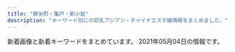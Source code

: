 ```yaml
---
title: "錦糸町・亀戸・新小岩"
description: "キーワード別にの巨乳アジアン・チャイナエステ嬢情報をまとめました。"
---
```


新着画像と新着キーワードをまとめています。
2021年05月04日の情報です。

<DmmAffiliateIns />
<KeywordTable
  shops={
    [
    {
        "url": "http://www.sh-yuki.work/",
        "name": "\u3086\u304d",
        "img_links": [
            "http://www.sh-yuki.work/uploads/210216/1-210216154445506.jpg",
            "http://www.sh-yuki.work/uploads/200620/1-200620154311K4.jpg",
            "http://www.sh-yuki.work/uploads/200218/1-20021Q359301Q.jpg",
            "http://www.sh-yuki.work/images/room1.jpg",
            "http://www.sh-yuki.work/uploads/190110/1-1Z110093529363.png",
            "http://www.sh-yuki.work/uploads/201215/1-201215145153M4.jpg",
            "http://www.sh-yuki.work/uploads/200618/1-20061Q633094V.jpg",
            "http://www.sh-yuki.work/images/lanmu5.jpg",
            "http://www.sh-yuki.work/images/room4.jpg",
            "http://www.sh-yuki.work/uploads/200218/1-20021Q3591A57.jpg",
            "http://www.sh-yuki.work/images/room2.jpg",
            "http://www.sh-yuki.work/uploads/200620/1-20062015425B54.jpg",
            "http://www.sh-yuki.work/uploads/201214/1-201214162100347.jpg",
            "http://www.sh-yuki.work/images/top.png",
            "http://www.sh-yuki.work/uploads/201214/1-20121416231WV.jpg",
            "http://www.sh-yuki.work/images/lanmu3.jpg",
            "http://www.sh-yuki.work/uploads/190105/1-1Z105143921224.jpg",
            "http://www.sh-yuki.work/uploads/200127/1-20012G02404310.jpg",
            "http://www.sh-yuki.work/uploads/190105/1-1Z1051440193X.jpg",
            "http://www.sh-yuki.work/uploads/191202/1-191202154021200.jpg",
            "http://www.sh-yuki.work/images/end.png",
            "http://www.sh-yuki.work/uploads/191006/1-191006105P61Z.jpg",
            "http://www.sh-yuki.work/uploads/191227/1-19122F93911958.jpg",
            "http://www.sh-yuki.work/images/s_staff.jpg",
            "http://www.sh-yuki.work/uploads/191104/1-1911041I124915.jpg",
            "http://www.sh-yuki.work/uploads/191028/1-19102Q03S5a4.jpg",
            "http://www.sh-yuki.work/images/room3.jpg",
            "http://www.sh-yuki.work/uploads/190105/1-1Z105143940E6.jpg",
            "http://www.sh-yuki.work/uploads/200713/1-200G3125135C2.jpg",
            "http://www.sh-yuki.work/uploads/200618/1-20061Q6342Y06.jpg",
            "http://www.sh-yuki.work/images/nbj2.jpg",
            "http://www.sh-yuki.work/uploads/200713/1-200G3110344421.jpg",
            "http://www.sh-yuki.work/images/s_news.jpg",
            "http://www.sh-yuki.work/uploads/210216/1-210216154459443.jpg",
            "http://www.sh-yuki.work/images/lanmu4.jpg",
            "http://www.sh-yuki.work/uploads/200110/1-20011013245Y49.jpg",
            "http://www.sh-yuki.work/uploads/191021/1-19102116361I39.jpg",
            "http://www.sh-yuki.work/images/1.jpg",
            "http://www.sh-yuki.work/uploads/201215/1-201215145200113.jpg",
            "http://www.sh-yuki.work/images/lanmu2.jpg",
            "http://www.sh-yuki.work/uploads/191221/1-191221111A3123.jpg",
            "http://www.sh-yuki.work/uploads/190105/1-1Z105143R9539.jpg",
            "http://www.sh-yuki.work/uploads/191006/1-191006105IM24.jpg",
            "http://www.sh-yuki.work/images/mobile.jpg",
            "http://www.sh-yuki.work/uploads/191227/1-19122F94110460.jpg"
        ],
        "station": "JR\u5c0f\u5ca9\u99c5\u5317\u53e3",
        "keywords": {
            "89": 2,
            "D": 17,
            "86": 14,
            "88": 1
        }
    },
    {
        "url": "http://iyasimori.jpest.net/",
        "keywords": {},
        "name": "\u7652\u3057\u306e\u68ee",
        "station": "\u9752\u7825\u99c5",
        "img_links": [
            "http://iyasimori.jpest.net/uploads//sites/37/2021/01/g3-2-150x150.jpg",
            "http://iyasimori.jpest.net/uploads//sites/37/2021/01/g5.jpg",
            "http://iyasimori.jpest.net/uploads//sites/37/2021/04/g1-2-150x150.jpg",
            "http://iyasimori.jpest.net/uploads//sites/37/2021/01/g4.jpg",
            "http://iyasimori.jpest.net/uploads//sites/37/2021/04/g1-3-150x150.jpg",
            "http://iyasimori.jpest.net/uploads//sites/37/2021/01/top.jpg",
            "http://iyasimori.jpest.net/uploads//sites/37/2021/01/news01.png",
            "http://iyasimori.jpest.net/uploads//sites/37/2021/01/r3-1.jpg",
            "http://iyasimori.jpest.net/uploads//sites/37/2021/01/news03.png",
            "http://iyasimori.jpest.net/uploads//sites/37/2021/01/g2-2.jpg",
            "http://iyasimori.jpest.net/uploads//sites/37/2021/01/g1-3-150x150.jpg",
            "http://iyasimori.jpest.net/uploads//sites/37/2021/01/a2.jpg",
            "http://iyasimori.jpest.net/uploads//sites/37/2021/01/g2-2-150x150.jpg",
            "http://iyasimori.jpest.net/uploads//sites/37/2021/01/g5-150x150.jpg",
            "http://iyasimori.jpest.net/uploads//sites/37/2021/01/a.jpg",
            "http://iyasimori.jpest.net/uploads//sites/37/2021/01/r5.jpg",
            "http://iyasimori.jpest.net/uploads//sites/37/2021/04/g1-3.jpg",
            "http://iyasimori.jpest.net/uploads//sites/37/2021/01/r6.jpg",
            "http://iyasimori.jpest.net/uploads//sites/37/2021/01/tite-staff.jpg",
            "http://iyasimori.jpest.net/uploads//sites/37/2021/01/g3-2.jpg",
            "http://iyasimori.jpest.net/uploads//sites/37/2021/01/r4-1.jpg",
            "http://iyasimori.jpest.net/uploads//sites/37/2021/01/bj_03.jpg",
            "http://iyasimori.jpest.net/uploads//sites/37/2021/04/g1-2.jpg",
            "http://iyasimori.jpest.net/uploads//sites/37/2021/01/mobile.png",
            "http://iyasimori.jpest.net/uploads//sites/37/2021/01/g1-3.jpg",
            "http://iyasimori.jpest.net/uploads//sites/37/2021/01/g4-150x150.jpg"
        ]
    },
    {
        "url": "http://iyashi.sweet-relaxation.com/",
        "name": "\u7652 IYASHI",
        "keywords": {},
        "img_links": [
            "http://iyashi.sweet-relaxation.com/img/cast/yaya-03.jpg",
            "http://iyashi.sweet-relaxation.com/img/slick/sl-5.jpg",
            "http://iyashi.sweet-relaxation.com/img/cast/ran-01.jpg",
            "http://iyashi.sweet-relaxation.com/img/cast/ran-02.jpg",
            "http://iyashi.sweet-relaxation.com/img/cast/eri-03.jpg",
            "http://iyashi.sweet-relaxation.com/img/treatment/ashitsubo-01.jpg",
            "http://iyashi.sweet-relaxation.com/img/slick/sl-3.jpg",
            "http://iyashi.sweet-relaxation.com/img/cast/olive-03.jpg",
            "http://iyashi.sweet-relaxation.com/img/slick/sl-2.jpg",
            "http://iyashi.sweet-relaxation.com/img/slick/sl-7.jpg",
            "http://iyashi.sweet-relaxation.com/img/cast/lisa-03.jpg",
            "http://iyashi.sweet-relaxation.com/img/cast/olive-02.jpg",
            "http://iyashi.sweet-relaxation.com/img/cast/eri-01.jpg",
            "http://iyashi.sweet-relaxation.com/img/cast/yaya-01.jpg",
            "http://iyashi.sweet-relaxation.com/img/slick/sl-4.jpg",
            "http://iyashi.sweet-relaxation.com/img/treatment/aroma-01.jpg",
            "http://iyashi.sweet-relaxation.com/img/treatment/body-01.jpg",
            "http://iyashi.sweet-relaxation.com/img/cast/lisa-01.jpg",
            "http://iyashi.sweet-relaxation.com/img/cast/lisa-02.jpg",
            "http://iyashi.sweet-relaxation.com/img/cast/eri-02.jpg",
            "http://iyashi.sweet-relaxation.com/img/cast/olive-01.jpg",
            "http://iyashi.sweet-relaxation.com/img/cast/yaya-02.jpg",
            "http://iyashi.sweet-relaxation.com/img/slick/sl-6.jpg",
            "http://iyashi.sweet-relaxation.com/img/slick/sl-1.jpg",
            "http://iyashi.sweet-relaxation.com/img/cast/ran-03.jpg"
        ],
        "station": "JR\u4e80\u6238\u99c5\u6771\u53e3"
    },
    {
        "keywords": {
            "93": 1,
            "90": 2,
            "86": 1
        },
        "img_links": [
            "http://ipidiw.com/relaxnomori/images/tp.png",
            "http://ipidiw.com/relaxnomori/images/interior.png",
            "http://ipidiw.com/relaxnomori/user_data/00000018.jpg",
            "http://ipidiw.com/relaxnomori/images/staff_t.jpg",
            "http://ipidiw.com/relaxnomori/images/news.jpg",
            "http://ipidiw.com/relaxnomori/images/rem.jpg",
            "http://ipidiw.com/relaxnomori/user_data/00000019.jpg",
            "http://ipidiw.com/relaxnomori/images/interior_t.jpg",
            "http://ipidiw.com/relaxnomori/images/tt.jpg",
            "http://ipidiw.com/relaxnomori/user_data/00000017.jpg",
            "http://ipidiw.com/relaxnomori/user_data/00000020.jpg",
            "http://ipidiw.com/relaxnomori/images/mobile.jpg"
        ],
        "name": "\u30ea\u30e9\u30c3\u30af\u30b9\u306e\u68ee",
        "station": "\u68ee\u4e0b\u99c5A4\u53e3",
        "url": "http://ipidiw.com/relaxnomori/"
    },
    {
        "station": "JR\u9326\u7cf8\u753a\u5357\u53e3",
        "keywords": {
            "C": 12
        },
        "img_links": [
            "http://harunohana.jpest.net/uploads//sites/38/2021/02/xian.jpg",
            "http://harunohana.jpest.net/uploads//sites/38/2021/03/g1.jpg",
            "http://harunohana.jpest.net/uploads//sites/38/2021/03/g3.jpg",
            "http://harunohana.jpest.net/uploads//sites/38/2021/02/c5.jpg",
            "http://harunohana.jpest.net/uploads//sites/38/elementor/thumbs/g2-p3mbcgd30zwwmzmmj2u1yl6l7q6iyltkocswnxcbm8.jpg",
            "http://harunohana.jpest.net/uploads//sites/38/2021/02/tel_staff.png",
            "http://harunohana.jpest.net/uploads//sites/38/2021/02/c4.jpg",
            "http://harunohana.jpest.net/uploads//sites/38/elementor/thumbs/g3-p3mbdh0sfjb37s5dl0oi5txkdr5uasv3te8udptyvk.jpg",
            "http://harunohana.jpest.net/uploads//sites/38/2021/02/c3.jpg",
            "http://harunohana.jpest.net/uploads//sites/38/2021/02/top-3.png",
            "http://harunohana.jpest.net/uploads//sites/38/2021/03/g5.jpg",
            "http://harunohana.jpest.net/uploads//sites/38/2021/02/tel_top.png",
            "http://harunohana.jpest.net/uploads//sites/38/2021/02/mobile-tit.png",
            "http://harunohana.jpest.net/uploads//sites/38/2021/02/news-tit.png",
            "http://harunohana.jpest.net/uploads//sites/38/elementor/thumbs/g4-p3mbec1gp2hjuwwbjw36y43rzgwycta8xnrv7ujz68.jpg",
            "http://harunohana.jpest.net/uploads//sites/38/2021/02/pick-tit.png",
            "http://harunohana.jpest.net/uploads//sites/38/elementor/thumbs/c1-p3a4bw5e1kwi5v056or06ljv5c0e005xwohq00tseg.jpg",
            "http://harunohana.jpest.net/uploads//sites/38/elementor/thumbs/g5-p5qga8zeagwf7efovdavelljg7lsn1y4eanjgcq0uo.jpg",
            "http://harunohana.jpest.net/uploads//sites/38/elementor/thumbs/g1-p3mbbo5xbyuayorl3qn8vsare61ijopmkh8c9mi4sw.jpg",
            "http://harunohana.jpest.net/uploads//sites/38/2021/02/ditiao-1.png",
            "http://harunohana.jpest.net/uploads//sites/38/elementor/thumbs/c5-p3a4c3o3k96sqqp7ys00qjnjwezbpkzslpplu8in0o.jpg",
            "http://harunohana.jpest.net/uploads//sites/38/2021/02/mobile.jpg",
            "http://harunohana.jpest.net/uploads//sites/38/elementor/thumbs/c3-p3a4c1sf6l483iry9r6rlk4mpn8la6sbxgemvolfd4.jpg",
            "http://harunohana.jpest.net/uploads//sites/38/2021/02/tel_info.png",
            "http://harunohana.jpest.net/uploads//sites/38/2021/02/c2.jpg",
            "http://harunohana.jpest.net/uploads//sites/38/2021/02/c6.jpg",
            "http://harunohana.jpest.net/uploads//sites/38/2021/04/g5.jpg",
            "http://harunohana.jpest.net/uploads//sites/38/2021/02/staff-tit.png",
            "http://harunohana.jpest.net/uploads//sites/38/2021/03/1.jpg",
            "http://harunohana.jpest.net/uploads//sites/38/elementor/thumbs/c2-p3a4by12f8z2t2xevpk9bl2sc3r4fedekxsoykr020.jpg",
            "http://harunohana.jpest.net/uploads//sites/38/2021/02/tel_pickup.png",
            "http://harunohana.jpest.net/uploads//sites/38/2021/02/c1.jpg",
            "http://harunohana.jpest.net/uploads//sites/38/2021/02/info-tit.png",
            "http://harunohana.jpest.net/uploads//sites/38/2021/03/g2.jpg"
        ],
        "url": "http://harunohana.jpest.net/",
        "name": "\u6625\u306e\u82b1"
    },
    {
        "keywords": {
            "C": 7
        },
        "url": "http://miyabi-aroma.xyz/",
        "img_links": [
            "http://miyabi-aroma.xyz/images/index-rose_13.png",
            "http://miyabi-aroma.xyz/images/shishu/se2.jpg",
            "http://miyabi-aroma.xyz/images/staff/3/ami2.jpg",
            "http://miyabi-aroma.xyz/images/staff/3/yaya2.jpg",
            "http://miyabi-aroma.xyz/images/1801706901.jpg",
            "http://miyabi-aroma.xyz/images/staff/3/rina.jpg",
            "http://miyabi-aroma.xyz/images/index-rose_02.png",
            "http://miyabi-aroma.xyz/images/3/1.jpg",
            "http://miyabi-aroma.xyz/images/shishu/se1.jpg",
            "http://miyabi-aroma.xyz/images/staff/3/miya2.jpg",
            "http://miyabi-aroma.xyz/images/staff/3/miya.jpg",
            "http://miyabi-aroma.xyz/images/staff/3/ami.jpg",
            "http://miyabi-aroma.xyz/images/nav/nav-job.jpg",
            "http://miyabi-aroma.xyz/images/index-rose_04.png",
            "http://miyabi-aroma.xyz/images/nav/nav-info.jpg",
            "http://miyabi-aroma.xyz/images/index-rose_07.png",
            "http://miyabi-aroma.xyz/images/staff/3/yaya1.jpg",
            "http://miyabi-aroma.xyz/images/index-rose_09.png",
            "http://miyabi-aroma.xyz/images/11.png",
            "http://miyabi-aroma.xyz/images/nav/nav-sys.jpg",
            "http://miyabi-aroma.xyz/images/staff/3/kiki2.jpg",
            "http://miyabi-aroma.xyz/images/staff/3/rina2.jpg",
            "http://miyabi-aroma.xyz/images/nav/nav-staff.jpg",
            "http://miyabi-aroma.xyz/images/staff/3/kiki.jpg",
            "http://miyabi-aroma.xyz/images/3/2.jpg",
            "http://miyabi-aroma.xyz/images/staff/3/yami.jpg"
        ],
        "name": "\u685c",
        "station": "JR\u4e80\u6238\u99c5\u6771\u53e3"
    },
    {
        "name": "\u3072\u307e\u308f\u308a",
        "img_links": [
            "http://www.himawari-shinkoiwa.com/files/004.jpg",
            "http://www.himawari-shinkoiwa.com/images/slider/3.jpg",
            "http://www.himawari-shinkoiwa.com/files/001-02.jpg",
            "http://www.himawari-shinkoiwa.com/img/goback.jpg",
            "http://www.himawari-shinkoiwa.com/images/slider/2.jpg",
            "http://www.himawari-shinkoiwa.com/files/005.jpg",
            "http://www.himawari-shinkoiwa.com/img/ttl_news.png",
            "http://www.himawari-shinkoiwa.com/img/pickup.jpg",
            "http://www.himawari-shinkoiwa.com/img/ttl_move.png",
            "http://www.himawari-shinkoiwa.com/img/btn_side_mobile.jpg",
            "http://www.himawari-shinkoiwa.com/files/001.jpg",
            "http://www.himawari-shinkoiwa.com/img/ttl_info.png",
            "http://www.himawari-shinkoiwa.com/img/btn_blog.png",
            "http://www.himawari-shinkoiwa.com/files/004-02.jpg",
            "http://www.himawari-shinkoiwa.com/images/slider/1.jpg",
            "http://www.himawari-shinkoiwa.com/files/005-02.jpg",
            "http://www.himawari-shinkoiwa.com/images/line.png",
            "http://www.himawari-shinkoiwa.com/img/tel.png",
            "http://www.himawari-shinkoiwa.com/img/move.jpg"
        ],
        "station": "JR\u65b0\u5c0f\u5ca9\u99c5\u5357\u53e3",
        "keywords": {
            "C": 11,
            "86": 4,
            "D": 6,
            "87": 2
        },
        "url": "http://www.himawari-shinkoiwa.com/"
    },
    {
        "url": "http://yousei.xyz/",
        "station": "JR\u4e80\u6238\u99c5\u6771\u53e3",
        "keywords": {},
        "img_links": [
            "http://yousei.xyz/images/mob.png",
            "http://yousei.xyz/images/g2.jpg",
            "http://yousei.xyz/images/g1.jpg",
            "http://yousei.xyz/images/g4.jpg",
            "http://yousei.xyz/images/g3.jpg",
            "http://yousei.xyz/images/r3.jpg",
            "http://yousei.xyz/images/r4.jpg",
            "http://yousei.xyz/images/top.png",
            "http://yousei.xyz/images/g5.jpg",
            "http://yousei.xyz/images/g6.jpg",
            "http://yousei.xyz/images/r1.jpg",
            "http://yousei.xyz/images/r2.jpg",
            "http://yousei.xyz/images/mobile.jpg",
            "http://yousei.xyz/images/recuit.jpg"
        ],
        "name": "Remoon"
    },
    {
        "station": "JR\u5c0f\u5ca9\u99c5\u5317\u53e3",
        "img_links": [
            "http://biwert.xyz/templets/default/picture/news.jpg",
            "http://biwert.xyz/uploads/201109/1-201109141105216.jpg",
            "http://biwert.xyz/uploads/allimg/180620/1-1P620101640O8.png",
            "http://biwert.xyz/uploads/201003/1-2010031G415110.jpg",
            "http://biwert.xyz/images/1-1P621101232H4.png",
            "http://biwert.xyz/templets/default/picture/rec1.png",
            "http://biwert.xyz/uploads/180620/1-1P620101629244.png",
            "http://biwert.xyz/templets/default/picture/interior_t.jpg",
            "http://biwert.xyz/uploads/allimg/180620/1-1P6201013133b.jpg",
            "http://biwert.xyz/templets/default/picture/staff_t.jpg",
            "http://biwert.xyz/uploads/201006/1-2010061A941445.jpg",
            "http://biwert.xyz/uploads/180620/1-1P62010193X63.jpg",
            "http://biwert.xyz/uploads/180620/1-1P62010154K00.png",
            "http://biwert.xyz/uploads/201007/1-20100G4464b26.jpg",
            "http://biwert.xyz/templets/default/picture/head.jpg",
            "http://biwert.xyz/uploads/201003/1-2010031G3421X.jpg",
            "http://biwert.xyz/uploads/201003/1-2010031G432629.jpg",
            "http://biwert.xyz/uploads/201003/1-2010031G35C32.jpg",
            "http://biwert.xyz/uploads/201006/1-2010061F032C0.jpg"
        ],
        "keywords": {
            "G": 9,
            "E": 18
        },
        "name": "\u4e00\u6642",
        "url": "http://biwert.xyz/"
    },
    {
        "keywords": {},
        "img_links": [
            "http://kinshichoesute.xyz/img/stt.jpg",
            "http://kinshichoesute.xyz/staff/ai/01.png",
            "http://kinshichoesute.xyz/staff/nana/01.png",
            "http://kinshichoesute.xyz/staff/mimi/01.png",
            "http://kinshichoesute.xyz/staff/kaori/01.png",
            "http://kinshichoesute.xyz/staff/hitomi/02.png",
            "http://kinshichoesute.xyz/staff/hitomi/01.png",
            "http://kinshichoesute.xyz/img/nav-006.png",
            "http://kinshichoesute.xyz/img/nav-001.png",
            "http://kinshichoesute.xyz/img/nav-003.png",
            "http://kinshichoesute.xyz/img/tel.png",
            "http://kinshichoesute.xyz/img/nav-004.png",
            "http://kinshichoesute.xyz/img/nav-002.png",
            "http://kinshichoesute.xyz/staff/aya/01.png",
            "http://kinshichoesute.xyz/img/nav-005.png",
            "http://kinshichoesute.xyz/img/stb.jpg",
            "http://kinshichoesute.xyz/img/no.png"
        ],
        "name": "Forever \uff5e\u30d5\u30a9\u30fc\u30a8\u30d0\u30fc\uff5e",
        "station": "JR\u9326\u7cf8\u753a\u99c5",
        "url": "http://kinshichoesute.xyz/"
    },
    {
        "url": "http://kinshicho-es.xyz/",
        "keywords": {
            "C": 7
        },
        "img_links": [
            "http://kinshicho-es.xyz/images/b2.jpg",
            "http://kinshicho-es.xyz/images/left1_2_02.jpg",
            "http://kinshicho-es.xyz/images/top1.jpg",
            "http://kinshicho-es.xyz/images/news-tit1.jpg",
            "http://kinshicho-es.xyz/images/g41.jpg",
            "http://kinshicho-es.xyz/images/g2.jpg",
            "http://kinshicho-es.xyz/images/g3.jpg",
            "http://kinshicho-es.xyz/images/r4.jpg",
            "http://kinshicho-es.xyz/images/kanban.jpg",
            "http://kinshicho-es.xyz/images/r2.jpg",
            "http://kinshicho-es.xyz/images/g5.jpg",
            "http://kinshicho-es.xyz/images/r1.jpg",
            "http://kinshicho-es.xyz/images/r3.jpg",
            "http://kinshicho-es.xyz/images/b1.jpg",
            "http://kinshicho-es.xyz/images/top.jpg",
            "http://kinshicho-es.xyz/images/g0.jpg"
        ],
        "station": "JR\u9326\u7cf8\u753a\u99c5\u5317\u53e3",
        "name": "\u30b9\u30c1\u30e5\u30ef\u306e\u30b9\u30de\u30a4\u30eb"
    },
    {
        "img_links": [
            "http://www.night.ne.jp/nightnet/img/15.jpg",
            "http://www.night.ne.jp/nightnet/img/16.jpg",
            "http://www.night.ne.jp/nightnet/img/9.jpg",
            "http://www.night.ne.jp/tokyo/izumi/img/qr_code.jpg",
            "http://www.night.ne.jp/nightnet/img/14.jpg",
            "http://www.night.ne.jp/tokyo/izumi/img/view_3.jpg",
            "http://www.night.ne.jp/_format/W/img/over_msg_01.jpg",
            "http://www.night.ne.jp/tokyo/izumi/img_staff/g_7292.jpg",
            "http://www.night.ne.jp/_format/W/img/whats_news.jpg",
            "http://www.night.ne.jp/tokyo/izumi/img/view_2.jpg",
            "http://www.night.ne.jp/nightnet/img/7.jpg",
            "http://www.night.ne.jp/nightnet/img/3.jpg",
            "http://www.night.ne.jp/_format/W/img/index_enter_1.jpg",
            "http://www.night.ne.jp/nightnet/img/13.jpg",
            "http://www.night.ne.jp/nightnet/img/5.jpg",
            "http://www.night.ne.jp/tokyo/izumi/img/index.jpg",
            "http://www.night.ne.jp/tokyo/izumi/img/view_1.jpg",
            "http://www.night.ne.jp/nightnet/img/12a.jpg",
            "http://www.night.ne.jp/nightnet/img/11.jpg",
            "http://www.night.ne.jp/_format/W/img/whats_view.jpg",
            "http://www.night.ne.jp/nightnet/img/10.jpg",
            "http://www.night.ne.jp/tokyo/izumi/img/index_top.jpg",
            "http://www.night.ne.jp/nightnet/img/2.jpg",
            "http://www.night.ne.jp/nightnet/img/8.jpg",
            "http://www.night.ne.jp/nightnet/img/1.jpg",
            "http://www.night.ne.jp/nightnet/img/17.jpg",
            "http://www.night.ne.jp/tokyo/izumi/img/index_view.jpg",
            "http://www.night.ne.jp/nightnet/img/6.jpg",
            "http://www.night.ne.jp/nightnet/img/4.jpg"
        ],
        "keywords": {},
        "name": "\u500b\u4eba\u30b5\u30ed\u30f3 \u6cc9",
        "url": "http://www.night.ne.jp/tokyo/izumi/",
        "station": "\u68ee\u4e0b\u99c5A6\u51fa\u53e3"
    },
    {
        "station": "JR\u9326\u7cf8\u753a\u99c5\u5357\u53e3",
        "img_links": [
            "http://dccompanyqoo10.cafe24.com/tiffany/images/common/header.png",
            "http://dccompanyqoo10.cafe24.com/tiffany/images/store/store.png",
            "http://dccompanyqoo10.cafe24.com/tiffany/images/top/store_bg.png"
        ],
        "name": "Cherry",
        "keywords": {},
        "url": "http://cherry-esthe.com/"
    },
    {
        "keywords": {
            "88": 24,
            "87": 48,
            "\u30bb\u30af\u30b7\u30fc": 10,
            "85": 24,
            "C": 12,
            "86": 12,
            "D": 96
        },
        "name": "\u3042\u308f\u308f",
        "url": "https://awa-akasuri.jp/",
        "img_links": [
            "https://awa-akasuri.jp/wp-content/uploads/2020/09/2_sp.png",
            "https://awa-akasuri.jp/wp-content/uploads/2020/09/movie.png",
            "https://awa-akasuri.jp/wp-content/uploads/2020/01/yuki26.png",
            "https://awa-akasuri.jp/wp-content/uploads/2020/01/tomo25.png",
            "https://awa-akasuri.jp/wp-content/uploads/2020/01/kokomi_1.jpg",
            "https://awa-akasuri.jp/wp-content/uploads/2020/09/awawa400x400.png",
            "https://awa-akasuri.jp/wp-content/uploads/2020/09/sora.png",
            "https://awa-akasuri.jp/wp-content/uploads/2020/09/3_pc.png",
            "https://awa-akasuri.jp/wp-content/uploads/2020/09/2_pc.png",
            "https://awa-akasuri.jp/wp-content/uploads/2020/01/mai1_1.jpg",
            "https://awa-akasuri.jp/wp-content/uploads/2020/01/yumi22.png",
            "https://awa-akasuri.jp/wp-content/uploads/2020/09/4_pc.png",
            "https://awa-akasuri.jp/wp-content/uploads/2020/01/mika21.png",
            "https://awa-akasuri.jp/wp-content/uploads/2020/09/awawa400x400-270x174.png",
            "https://awa-akasuri.jp/wp-content/uploads/2020/09/1_sp.png",
            "https://awa-akasuri.jp/wp-content/uploads/2020/01/rika24_1.png",
            "https://awa-akasuri.jp/wp-content/uploads/2020/09/5_pc.png",
            "https://awa-akasuri.jp/wp-content/uploads/2020/01/aya22.png",
            "https://awa-akasuri.jp/wp-content/uploads/2020/09/1_pc.png"
        ],
        "station": "JR\u9326\u7cf8\u753a\u99c5\u5357\u53e3"
    },
    {
        "station": "JR\u65b0\u5c0f\u5ca9\u99c5\u5357\u53e3",
        "url": "http://y-rlx.net/",
        "keywords": {
            "88": 1,
            "90": 1,
            "89": 1,
            "95": 2,
            "92": 1,
            "85": 1,
            "87": 1,
            "86": 2
        },
        "img_links": [
            "http://y-rlx.net/images/acc_tit.jpg",
            "http://y-rlx.net/images/index_04.png",
            "http://y-rlx.net/images/01.png",
            "http://y-rlx.net/images/sys.jpg",
            "http://y-rlx.net/girl/011a.jpg",
            "http://y-rlx.net/images/rex_16.jpg",
            "http://y-rlx.net/girl/08.jpg",
            "http://y-rlx.net/images/rec_16.jpg",
            "http://y-rlx.net/images/index_12.jpg",
            "http://y-rlx.net/images/index_09.jpg",
            "http://y-rlx.net/images/index_23.jpg",
            "http://y-rlx.net/images/staff_16.jpg",
            "http://y-rlx.net/girl/010a.jpg",
            "http://y-rlx.net/girl/03.jpg",
            "http://y-rlx.net/girl/03a.jpg",
            "http://y-rlx.net/images/index_14.png",
            "http://y-rlx.net/girl/06.jpg",
            "http://y-rlx.net/images/index_11.jpg",
            "http://y-rlx.net/images/index_06.png",
            "http://y-rlx.net/girl/07.jpg",
            "http://y-rlx.net/images/index_19.png",
            "http://y-rlx.net/girl/09.jpg",
            "http://y-rlx.net/girl/p01.jpg",
            "http://y-rlx.net/images/acc_16.jpg",
            "http://y-rlx.net/images/index_02.png",
            "http://y-rlx.net/images/02.png",
            "http://y-rlx.net/girl/07a.jpg",
            "http://y-rlx.net/girl/011.jpg",
            "http://y-rlx.net/girl/05.jpg",
            "http://y-rlx.net/images/index_07.png",
            "http://y-rlx.net/images/sys_16.jpg",
            "http://y-rlx.net/images/index_16.png",
            "http://y-rlx.net/images/index_21.jpg",
            "http://y-rlx.net/images/index_10.jpg",
            "http://y-rlx.net/girl/05a.jpg",
            "http://y-rlx.net/images/acc_tit03.jpg",
            "http://y-rlx.net/girl/010.jpg",
            "http://y-rlx.net/images/03.png",
            "http://y-rlx.net/images/acc_tit01.jpg",
            "http://y-rlx.net/images/line.jpg",
            "http://y-rlx.net/images/index_08.jpg",
            "http://y-rlx.net/girl/01.jpg",
            "http://y-rlx.net/girl/09a.jpg",
            "http://y-rlx.net/images/index_13.jpg",
            "http://y-rlx.net/girl/02.jpg",
            "http://y-rlx.net/images/rec.jpg",
            "http://y-rlx.net/girl/00.jpg",
            "http://y-rlx.net/images/info.png"
        ],
        "name": "\u7f8e\u697d"
    },
    {
        "name": "\u30de\u30ea\u30a2\u30d9\u30fc\u30e9",
        "keywords": {
            "\u30bb\u30af\u30b7\u30fc": 3,
            "E": 3
        },
        "url": "http://mariabella.ies.fun/",
        "station": "JR\u5c0f\u5ca9\u99c5\u5317\u53e3",
        "img_links": [
            "http://mariabella.ies.fun/images/mobile1.jpg",
            "http://mariabella.ies.fun/images/r02.jpg",
            "http://mariabella.ies.fun/photos/sites/45/2018/06/2018062706422857.jpg",
            "http://mariabella.ies.fun/images/top.png",
            "http://mariabella.ies.fun/photos/sites/45/2020/01/2020012420100278.jpeg",
            "http://mariabella.ies.fun/images/s-recriut.jpg",
            "http://mariabella.ies.fun/images/news.jpg",
            "http://mariabella.ies.fun/images/r06.jpg",
            "http://mariabella.ies.fun/images/pick.jpg",
            "http://mariabella.ies.fun/images/r09.jpg",
            "http://mariabella.ies.fun/images/s-staff.jpg",
            "http://mariabella.ies.fun/images/r05.jpg",
            "http://mariabella.ies.fun/images/r07.jpg",
            "http://mariabella.ies.fun/images/ac3.jpg",
            "http://mariabella.ies.fun/images/r04.jpg",
            "http://mariabella.ies.fun/images/mobile.jpg",
            "http://mariabella.ies.fun/images/info.jpg",
            "http://mariabella.ies.fun/images/r01.jpg",
            "http://mariabella.ies.fun/images/ac2.jpg",
            "http://mariabella.ies.fun/images/ac1.jpg",
            "http://mariabella.ies.fun/photos/sites/45/2019/09/2019091016323921.jpeg",
            "http://mariabella.ies.fun/images/r03.jpg",
            "http://mariabella.ies.fun/photos/sites/45/2019/09/2019092717170772.jpeg"
        ]
    },
    {
        "keywords": {},
        "name": "\u30a8\u30eb\u30b0\u30e9\u30f3\u30c7-elgrande-",
        "station": "JR\u65b0\u5c0f\u5ca9\u99c5\u5357\u53e3",
        "img_links": [
            "http://el-grande.asia/img/cast/mei-01.jpg",
            "http://el-grande.asia/img/cast/haru-02.jpg",
            "http://el-grande.asia/img/btn_top.png",
            "http://el-grande.asia/img/cast/lucy-04.jpg",
            "http://el-grande.asia/img/btn_twitter.png",
            "http://el-grande.asia/img/cast/haru-03.jpg",
            "http://el-grande.asia/img/cast/haru-01.jpg",
            "http://el-grande.asia/img/cast/misa-04.jpg",
            "http://el-grande.asia/img/cast/baby-03.jpg",
            "http://el-grande.asia/img/cast/aki-01.jpg",
            "http://el-grande.asia/img/cast/mei-02.jpg",
            "http://el-grande.asia/img/cast/baby-04.jpg",
            "http://el-grande.asia/img/cast/mei-04.jpg",
            "http://el-grande.asia/img/cast/hana-04.jpg",
            "http://el-grande.asia/img/cast/baby-01.jpg",
            "http://el-grande.asia/img/cast/aki-03.jpg",
            "http://el-grande.asia/img/btn_cast.png",
            "http://el-grande.asia/img/cast/belu-03.jpg",
            "http://el-grande.asia/img/btn_interior.png",
            "http://el-grande.asia/img/cast/rey-02.jpg",
            "http://el-grande.asia/img/cast/ringo-02.jpg",
            "http://el-grande.asia/img/cast/sara-06.jpg",
            "http://el-grande.asia/img/cast/sara-08.jpg",
            "http://el-grande.asia/img/cast/mei-03.jpg",
            "http://el-grande.asia/img/cast/ringo-04.jpg",
            "http://el-grande.asia/img/interior/lobby-1.jpg",
            "http://el-grande.asia/img/cast/mai-01.jpg",
            "http://el-grande.asia/img/cast/baby-02.jpg",
            "http://el-grande.asia/img/cast/misa-01.jpg",
            "http://el-grande.asia/img/cast/ringo-01.jpg",
            "http://el-grande.asia/img/cast/rey-01.jpg",
            "http://el-grande.asia/img/cast/belu-01.jpg",
            "http://el-grande.asia/img/cast/lucy-01.jpg",
            "http://el-grande.asia/img/cast/mai-04.jpg",
            "http://el-grande.asia/img/cast/hana-03.jpg",
            "http://el-grande.asia/img/interior/corridor-1.jpg",
            "http://el-grande.asia/img/cast/mai-03.jpg",
            "http://el-grande.asia/img/interior/shower-4.jpg",
            "http://el-grande.asia/img/cast/ringo-03.jpg",
            "http://el-grande.asia/img/cast/hana-02.jpg",
            "http://el-grande.asia/img/dagger.png",
            "http://el-grande.asia/img/cast/haru-04.jpg",
            "http://el-grande.asia/img/cast/hana-01.jpg",
            "http://el-grande.asia/img/cast/belu-04.jpg",
            "http://el-grande.asia/img/cast/sara-05.jpg",
            "http://el-grande.asia/img/cast/belu-02.jpg",
            "http://el-grande.asia/img/cast/rey-04.jpg",
            "http://el-grande.asia/img/cast/lucy-02.jpg",
            "http://el-grande.asia/img/cast/lucy-03.jpg",
            "http://el-grande.asia/img/cast/aki-04.jpg",
            "http://el-grande.asia/img/cast/aki-02.jpg"
        ],
        "url": "http://el-grande.asia/"
    },
    {
        "station": "JR\u4e80\u6238\u99c5\u5317\u53e3",
        "name": "\u842c\u751f\u697c",
        "url": "https://kameido-massage.com/",
        "keywords": {},
        "img_links": [
            "https://kameido-massage.com/images/footer-l.png",
            "https://kameido-massage.com/button/blog.png",
            "https://kameido-massage.com/room/room-l6.jpg",
            "https://kameido-massage.com/staff/yuki-s1.jpg",
            "https://kameido-massage.com/link/mens-esthe.png",
            "https://kameido-massage.com/2019/12/25/mika-s1.jpg",
            "https://kameido-massage.com/button/staff.png",
            "https://kameido-massage.com/room/room-l5.jpg",
            "https://kameido-massage.com/menu/info.png",
            "https://kameido-massage.com/room/room-l2.jpg",
            "https://kameido-massage.com/images/main-top.jpg",
            "https://kameido-massage.com/staff/yuki-l1.jpg",
            "https://kameido-massage.com/staff/nana-s1.jpg",
            "https://kameido-massage.com/menu/home.png",
            "https://kameido-massage.com/images/main-small.jpg",
            "https://kameido-massage.com/icon/facebook.png",
            "https://kameido-massage.com/images/clear.png",
            "https://kameido-massage.com/images/main-sp.jpg",
            "https://kameido-massage.com/icon/twitter.png",
            "https://kameido-massage.com/button/home.png",
            "https://kameido-massage.com/images/top3.jpg",
            "https://kameido-massage.com/staff/yuna-s1.jpg",
            "https://kameido-massage.com/menu/staff.png",
            "https://kameido-massage.com/2019/11/02/yuka-s1.jpg",
            "https://kameido-massage.com/staff/aki-l1.jpg",
            "https://kameido-massage.com/icon/line.png",
            "https://kameido-massage.com/images/header3.png",
            "https://kameido-massage.com/room/room-l3.jpg",
            "https://kameido-massage.com/images/flower.png",
            "https://kameido-massage.com/menu/blog.png",
            "https://kameido-massage.com/images/top2.jpg",
            "https://kameido-massage.com/staff/mimi-s1.jpg",
            "https://kameido-massage.com/icon/yelp.png",
            "https://kameido-massage.com/images/footer-r.png",
            "https://kameido-massage.com/room/room-l4.jpg",
            "https://kameido-massage.com/images/qrcode.png",
            "https://kameido-massage.com/2021/03/23/aki-s1.jpg",
            "https://scdn.line-apps.com/n/line_add_friends/btn/ja.png",
            "https://kameido-massage.com/staff/aki-s1.jpg",
            "https://kameido-massage.com/2020/07/17/mika-s1.jpg",
            "https://kameido-massage.com/2019/11/10/erika-s1.jpg",
            "https://kameido-massage.com/room/room-l1.jpg",
            "https://kameido-massage.com/staff/yuna-l1.jpg",
            "https://kameido-massage.com/2020/03/28/nana-s1.jpg",
            "https://kameido-massage.com/staff/nana-l1.jpg",
            "https://kameido-massage.com/2020/05/15/kazumi-s1.jpg",
            "https://kameido-massage.com/images/top1.jpg",
            "https://kameido-massage.com/2019/10/29/yuri-s1.jpg",
            "https://kameido-massage.com/2021/04/28/yuna-s1.jpg"
        ]
    },
    {
        "station": "JR\u4e80\u6238\u99c5\u5317\u53e3",
        "name": "\u30c9\u30e9\u3048\u3082\u3093",
        "img_links": [
            "https://doraimon.tyo.cm/images/s_face.jpg",
            "https://doraimon.tyo.cm/images/staff_line.jpg",
            "https://doraimon.tyo.cm/images/top.jpg",
            "https://doraimon.tyo.cm/photos/sites/32/2021/03/2021032507045669.jpg",
            "https://doraimon.tyo.cm/photos/sites/32/2021/03/2021030207310114.jpg",
            "https://doraimon.tyo.cm/images/link.jpg",
            "https://doraimon.tyo.cm/photos/sites/32/2021/03/2021030207304993.jpg",
            "https://doraimon.tyo.cm/photos/sites/32/2021/03/2021032301301384.jpg",
            "https://doraimon.tyo.cm/photos/sites/32/2021/03/2021031206553637.jpg",
            "https://doraimon.tyo.cm/photos/sites/32/2021/03/2021030207305994.jpg",
            "https://doraimon.tyo.cm/images/s_news.jpg",
            "https://doraimon.tyo.cm/images/mobile.jpg",
            "https://doraimon.tyo.cm/photos/sites/32/2021/03/2021030207304862.jpg",
            "https://doraimon.tyo.cm/photos/sites/32/2021/03/202103120651532.jpg",
            "https://doraimon.tyo.cm/photos/sites/32/2021/04/202104070649510.jpg",
            "https://doraimon.tyo.cm/photos/sites/32/2021/04/202104280419564.jpg"
        ],
        "url": "https://doraimon.tyo.cm/",
        "keywords": {
            "85": 3,
            "D": 9,
            "86": 3,
            "83": 3,
            "E": 1,
            "87": 1
        }
    },
    {
        "keywords": {
            "94": 12,
            "\u5de8\u4e73": 12,
            "\u4e73": 12,
            "90": 24,
            "83": 12,
            "82": 12,
            "C": 41,
            "E": 12
        },
        "station": "\u897f\u5927\u5cf6\u99c5A1\u51fa\u53e3",
        "name": "\u871c\u82b1",
        "url": "http://hani-est.xyz/",
        "img_links": [
            "http://hani-est.xyz/images/g8.jpg",
            "http://hani-est.xyz/images/zi-newface.png",
            "http://hani-est.xyz/images/new1.jpg",
            "http://hani-est.xyz/images/zi-pri.png",
            "http://hani-est.xyz/images/a1.jpg",
            "http://hani-est.xyz/images/g2.jpg",
            "http://hani-est.xyz/images/g4.jpg",
            "http://hani-est.xyz/images/top.jpg",
            "http://hani-est.xyz/images/banna2.jpg",
            "http://hani-est.xyz/images/zi-staff.png",
            "http://hani-est.xyz/images/zi-service.png",
            "http://hani-est.xyz/images/banna.jpg",
            "http://hani-est.xyz/images/g1.jpg",
            "http://hani-est.xyz/images/aoyi.jpg",
            "http://hani-est.xyz/images/zi-ao.png",
            "http://hani-est.xyz/images/g5.jpg",
            "http://hani-est.xyz/images/g6.jpg",
            "http://hani-est.xyz/images/banna1.jpg"
        ]
    },
    {
        "name": "\u79cb",
        "img_links": [
            "http://shizuku2009.com/images/index_05.jpg",
            "http://shizuku2009.com/staff/2/1.jpg",
            "http://shizuku2009.com/images/index_02.jpg",
            "http://shizuku2009.com/images/index_19.jpg",
            "http://shizuku2009.com/staff/4/1.jpg",
            "http://shizuku2009.com/images/service_13.jpg",
            "http://shizuku2009.com/images/index_15.jpg",
            "http://shizuku2009.com/images/index_17.jpg",
            "http://shizuku2009.com/staff/5/1.jpg",
            "http://shizuku2009.com/images/index_08.jpg",
            "http://shizuku2009.com/images/index_04.jpg",
            "http://shizuku2009.com/images/index_07.jpg",
            "http://shizuku2009.com/images/index_13.jpg",
            "http://shizuku2009.com/staff/3/1.jpg",
            "http://shizuku2009.com/images/index_09.jpg",
            "http://shizuku2009.com/images/index_20.jpg",
            "http://shizuku2009.com/images/index_10.jpg",
            "http://shizuku2009.com/images/staff_12.jpg",
            "http://shizuku2009.com/images/index_06.jpg",
            "http://shizuku2009.com/images/staff_15.jpg",
            "http://shizuku2009.com/staff/1/1.jpg",
            "http://shizuku2009.com/images/index_14.jpg",
            "http://shizuku2009.com/staff/6/1.jpg"
        ],
        "keywords": {},
        "url": "http://shizuku2009.com/",
        "station": "\u9752\u7825\u99c5A2\u51fa\u53e3"
    },
    {
        "name": "SHERRY",
        "keywords": {
            "D": 24,
            "C": 8,
            "87": 16,
            "86": 16,
            "88": 8,
            "G": 8
        },
        "station": "JR\u9326\u7cf8\u753a\u99c5\u5357\u53e3",
        "img_links": [
            "http://www.sherry.relaxjp.info/images/m4.jpg",
            "http://www.sherry.relaxjp.info/files/001.jpg",
            "http://www.sherry.relaxjp.info/images/s_top_therapist.png",
            "http://www.sherry.relaxjp.info/files/002.jpg",
            "http://www.sherry.relaxjp.info/files/005.jpg",
            "http://www.sherry.relaxjp.info/images/s_pickup.png",
            "http://www.sherry.relaxjp.info/images/slider-img001.jpg",
            "http://www.sherry.relaxjp.info/images/s_news.png",
            "http://www.sherry.relaxjp.info/images/slider-img002.jpg",
            "http://www.sherry.relaxjp.info/images/m2.jpg",
            "http://www.sherry.relaxjp.info/images/m3.jpg",
            "http://www.sherry.relaxjp.info/images/s_message.png",
            "http://www.sherry.relaxjp.info/files/003.jpg",
            "http://www.sherry.relaxjp.info/images/m1.jpg",
            "http://www.sherry.relaxjp.info/images/m6.jpg",
            "http://www.sherry.relaxjp.info/files/004.jpg"
        ],
        "url": "http://www.sherry.relaxjp.info/"
    },
    {
        "img_links": [
            "http://iyasi-heal.com/staffPhoto/b20210502114207.jpg",
            "http://iyasi-heal.com/staffPhoto/b20210422163851.jpg",
            "http://iyasi-heal.com/images/returnBtn.png",
            "http://iyasi-heal.com/images/gallery1.png",
            "http://iyasi-heal.com/staffPhoto/b20210426193308.jpg",
            "http://iyasi-heal.com/staffPhoto/s20210422163907.jpg",
            "http://iyasi-heal.com/js/sliderLine/slide_prev.png",
            "http://iyasi-heal.com/images/slider1/01.jpg",
            "http://iyasi-heal.com/staffPhoto/b20210422163907.jpg",
            "http://iyasi-heal.com/staffPhoto/b20210423174350.jpg",
            "http://iyasi-heal.com/images/mobile.jpg",
            "http://iyasi-heal.com/staffPhoto/b20210504134941.jpg",
            "http://iyasi-heal.com/images/slider1/02.jpg",
            "http://iyasi-heal.com/staffPhoto/s20210423174350.jpg",
            "http://iyasi-heal.com/staffPhoto/s20210422163834.jpg",
            "http://iyasi-heal.com/images/slider1/03.jpg",
            "http://iyasi-heal.com/staffPhoto/s20210422163851.jpg",
            "http://iyasi-heal.com/staffPhoto/b20210426165230.jpg",
            "http://iyasi-heal.com/js/sliderLine/slide_next.png",
            "http://iyasi-heal.com/staffPhoto/s20210426165230.jpg",
            "http://iyasi-heal.com/staffPhoto/s20210504134941.jpg",
            "http://iyasi-heal.com/staffPhoto/s20210426193308.jpg",
            "http://iyasi-heal.com/staffPhoto/b20210422163834.jpg",
            "http://iyasi-heal.com/staffPhoto/s20210502114207.jpg"
        ],
        "station": "JR\u5c0f\u5ca9\u99c5\u5357\u53e3",
        "url": "http://iyasi-heal.com/",
        "keywords": {
            "D": 4,
            "85": 1,
            "C": 1
        },
        "name": "\u308a\u308a"
    },
    {
        "keywords": {},
        "name": "\u3088\u308d\u3053\u3073",
        "station": "JR\u9326\u7cf8\u753a\u99c5\u5317\u53e3",
        "url": "http://k-yorocobi.com/",
        "img_links": [
            "http://k-yorocobi.com/staff/s-rina.jpg",
            "http://k-yorocobi.com/images/b-tel.png",
            "http://k-yorocobi.com/images/c-top.png",
            "http://k-yorocobi.com/images/bill.jpg",
            "http://k-yorocobi.com/images/b-mobile.png",
            "http://k-yorocobi.com/images/b-awaawa.png",
            "http://k-yorocobi.com/images/footer.png",
            "http://k-yorocobi.com/images/bar-news.png",
            "http://k-yorocobi.com/images/b-movie.png",
            "http://k-yorocobi.com/staff/s-yuyu.jpg",
            "http://k-yorocobi.com/staff/s-tika.jpg",
            "http://k-yorocobi.com/pic/pic1.jpg",
            "http://k-yorocobi.com/staff/s-emi.jpg",
            "http://k-yorocobi.com/images/bar-cam.png",
            "http://k-yorocobi.com/pic/pic3.jpg",
            "http://k-yorocobi.com/images/bar-interior.png",
            "http://k-yorocobi.com/images/c-interior.png",
            "http://k-yorocobi.com/pic/pic2.jpg",
            "http://k-yorocobi.com/images/bar-pickup.png",
            "http://k-yorocobi.com/images/bar-staff.png",
            "http://k-yorocobi.com/images/c-staff.png",
            "http://k-yorocobi.com/pic/pic4.jpg"
        ]
    },
    {
        "img_links": [
            "http://sentsubaki.asia/img/cast/you-04.jpg",
            "http://sentsubaki.asia/img/btn_top.png",
            "http://sentsubaki.asia/img/coupon_special.png",
            "http://sentsubaki.asia/img/cast/yumi-04.jpg",
            "http://sentsubaki.asia/img/cast/aya-04.jpg",
            "http://sentsubaki.asia/img/cast/yuyu-04.jpg",
            "http://sentsubaki.asia/img/cast/aya-03.jpg",
            "http://sentsubaki.asia/img/cast/miki-01.jpg",
            "http://sentsubaki.asia/img/btn_interior.png",
            "http://sentsubaki.asia/img/cast/yuyu-01.jpg",
            "http://sentsubaki.asia/img/cast/you-01.jpg",
            "http://sentsubaki.asia/img/cast/miki-02.jpg",
            "http://sentsubaki.asia/img/head_tel.png",
            "http://sentsubaki.asia/img/cast/momo-02.jpg",
            "http://sentsubaki.asia/img/cast/you-02.jpg",
            "http://sentsubaki.asia/img/btn_cast.png",
            "http://sentsubaki.asia/img/cast/nina-03.jpg",
            "http://sentsubaki.asia/img/cast/miki-03.jpg",
            "http://sentsubaki.asia/img/cast/yumi-02.jpg",
            "http://sentsubaki.asia/img/btn_twitter.png",
            "http://sentsubaki.asia/img/cast/momo-03.jpg",
            "http://sentsubaki.asia/img/interior/lobby-2.jpg",
            "http://sentsubaki.asia/img/cast/aya-01.jpg",
            "http://sentsubaki.asia/img/cast/momo-04.jpg",
            "http://sentsubaki.asia/img/cast/you-03.jpg",
            "http://sentsubaki.asia/img/cast/yumi-03.jpg",
            "http://sentsubaki.asia/img/cast/yuyu-02.jpg",
            "http://sentsubaki.asia/img/interior/lobby-1.jpg",
            "http://sentsubaki.asia/img/cast/miki-04.jpg",
            "http://sentsubaki.asia/img/cast/momo-01.jpg",
            "http://sentsubaki.asia/img/head_time.png",
            "http://sentsubaki.asia/img/cast/nina-04.jpg"
        ],
        "name": "\u5343\u693f",
        "station": "JR\u4e80\u6238\u99c5\u6771\u53e3",
        "keywords": {},
        "url": "http://sentsubaki.asia/"
    },
    {
        "keywords": {},
        "station": "JR\u5c0f\u5ca9\u99c5\u5317\u53e3",
        "url": "http://aria.tokyo-relaxtime.asia/",
        "name": "Aria\uff5e\u30a2\u30ea\u30a2\uff5e",
        "img_links": [
            "http://aria.tokyo-relaxtime.asia/img/cast/apple-02.jpg",
            "http://aria.tokyo-relaxtime.asia/img/cast/yumi-02.jpg",
            "http://aria.tokyo-relaxtime.asia/img/cast/rina-03.jpg",
            "http://aria.tokyo-relaxtime.asia/img/cast/aya-03.jpg",
            "http://aria.tokyo-relaxtime.asia/img/cast/aya-04.jpg",
            "http://aria.tokyo-relaxtime.asia/img/cast/apple-04.jpg",
            "http://aria.tokyo-relaxtime.asia/img/cast/risa-01.jpg",
            "http://aria.tokyo-relaxtime.asia/img/cast/nana-04.jpg",
            "http://aria.tokyo-relaxtime.asia/img/cast/coco-02.jpg",
            "http://aria.tokyo-relaxtime.asia/img/cast/aki-03.jpg",
            "http://aria.tokyo-relaxtime.asia/img/cast/risa-04.jpg",
            "http://aria.tokyo-relaxtime.asia/img/cast/yaya-04.jpg",
            "http://aria.tokyo-relaxtime.asia/img/cast/coco-04.jpg",
            "http://aria.tokyo-relaxtime.asia/img/cast/yumi-03.jpg",
            "http://aria.tokyo-relaxtime.asia/img/cast/yuri-01.jpg",
            "http://aria.tokyo-relaxtime.asia/img/cast/miki-03.jpg",
            "http://aria.tokyo-relaxtime.asia/img/interior/corridor-1.jpg",
            "http://aria.tokyo-relaxtime.asia/img/cast/nana-01.jpg",
            "http://aria.tokyo-relaxtime.asia/img/cast/risa-03.jpg",
            "http://aria.tokyo-relaxtime.asia/img/cast/yaya-03.jpg",
            "http://aria.tokyo-relaxtime.asia/img/cast/coco-03.jpg",
            "http://aria.tokyo-relaxtime.asia/img/slick/st-1.jpg",
            "http://aria.tokyo-relaxtime.asia/img/cast/rina-01.jpg",
            "http://aria.tokyo-relaxtime.asia/img/cast/yaya-02.jpg",
            "http://aria.tokyo-relaxtime.asia/img/cast/yuri-03.jpg",
            "http://aria.tokyo-relaxtime.asia/img/cast/apple-03.jpg",
            "http://aria.tokyo-relaxtime.asia/img/cast/miki-01.jpg",
            "http://aria.tokyo-relaxtime.asia/img/slick/st-5.jpg",
            "http://aria.tokyo-relaxtime.asia/img/cast/aya-01.jpg",
            "http://aria.tokyo-relaxtime.asia/img/slick/st-3.jpg",
            "http://aria.tokyo-relaxtime.asia/img/cast/aya-02.jpg",
            "http://aria.tokyo-relaxtime.asia/img/cast/rina-04.jpg",
            "http://aria.tokyo-relaxtime.asia/img/cast/yuri-04.jpg",
            "http://aria.tokyo-relaxtime.asia/img/cast/aki-01.jpg",
            "http://aria.tokyo-relaxtime.asia/img/cast/nana-03.jpg",
            "http://aria.tokyo-relaxtime.asia/img/cast/rina-02.jpg",
            "http://aria.tokyo-relaxtime.asia/img/cast/aki-04.jpg",
            "http://aria.tokyo-relaxtime.asia/img/cast/yaya-01.jpg",
            "http://aria.tokyo-relaxtime.asia/img/cast/miki-04.jpg",
            "http://aria.tokyo-relaxtime.asia/img/cast/risa-02.jpg",
            "http://aria.tokyo-relaxtime.asia/img/cast/coco-01.jpg",
            "http://aria.tokyo-relaxtime.asia/img/cast/nana-02.jpg",
            "http://aria.tokyo-relaxtime.asia/img/cast/aki-02.jpg",
            "http://aria.tokyo-relaxtime.asia/img/slick/st-2.jpg",
            "http://aria.tokyo-relaxtime.asia/img/cast/apple-01.jpg",
            "http://aria.tokyo-relaxtime.asia/img/slick/st-4.jpg",
            "http://aria.tokyo-relaxtime.asia/img/cast/miki-02.jpg",
            "http://aria.tokyo-relaxtime.asia/img/cast/yumi-01.jpg",
            "http://aria.tokyo-relaxtime.asia/img/interior/lobby-1.jpg",
            "http://aria.tokyo-relaxtime.asia/img/cast/yumi-04.jpg"
        ]
    },
    {
        "station": "JR\u5c0f\u5ca9\u99c5\u5357\u53e3",
        "url": "http://thaipataya.chm.jp/",
        "keywords": {
            "\u30bb\u30af\u30b7\u30fc": 1,
            "C": 12
        },
        "name": "\u30d1\u30bf\u30e4",
        "img_links": [
            "https://chm.jp/domains1/thaipataya/myimg/imgcom37662_sp.png",
            "https://chm.jp/domains1/thaipataya/myimg/imgcom37668_sp.png",
            "https://chm.jp/domains1/thaipataya/myimg/imgcom37653_sp.jpg",
            "https://chm.jp/domains1/thaipataya/myimg/imgcom37833_sp.jpg",
            "https://chm.jp/domains1/thaipataya/myimg/imgcom37732_sp.png",
            "https://chm.jp/domains1/thaipataya/myimg/imgcom36582_sp.jpg",
            "https://chm.jp/domains1/thaipataya/myimg/imgcom36565_sp.jpg",
            "https://chm.jp/domains1/thaipataya/myimg/imgcom37736_sp.png",
            "https://chm.jp/domains1/thaipataya/myimg/imgcom36566_sp.png",
            "https://chm.jp/domains1/thaipataya/myimg/imgcom36581_sp.jpg",
            "https://chm.jp/domains1/thaipataya/myimg/imgcom36636_sp.jpg",
            "https://chm.jp/domains1/thaipataya/myimg/imgcom37710_sp.jpg",
            "https://chm.jp/domains1/thaipataya/myimg/imgcom37660_sp.png",
            "https://chm.jp/domains1/thaipataya/myimg/imgcom37659_sp.png",
            "https://chm.jp/domains1/thaipataya/myimg/imgcom36603_sp.png",
            "https://chm.jp/domains1/thaipataya/myimg/imgcom36585_sp.jpg",
            "https://chm.jp/domains1/thaipataya/myimg/imgcom36575_sp.jpg",
            "https://chm.jp/domains1/thaipataya/myimg/imgcom36587_sp.jpg",
            "https://chm.jp/domains1/thaipataya/myimg/imgcom36619_sp.jpg",
            "https://chm.jp/domains1/thaipataya/myimg/imgcom37915_sp.jpg",
            "https://chm.jp/domains1/thaipataya/myimg/imgcom36618_sp.png",
            "http://chm.jp/img/linebutton_82x20.png",
            "https://chm.jp/domains1/thaipataya/myimg/imgcom37667_sp.png",
            "https://chm.jp/domains1/thaipataya/myimg/imgcom37359_sp.jpg",
            "https://chm.jp/domains1/thaipataya/myimg/imgcom37362_sp.jpg",
            "https://chm.jp/domains1/thaipataya/myimg/imgcom36633_sp.jpg",
            "https://chm.jp/domains1/thaipataya/myimg/imgcom37725_sp.png",
            "https://chm.jp/domains1/thaipataya/myimg/slideimg36562_sp.jpg",
            "https://chm.jp/domains1/thaipataya/myimg/imgcom36604_sp.jpg",
            "https://chm.jp/domains1/thaipataya/myimg/imgcom37068_sp.jpg",
            "https://chm.jp/domains1/thaipataya/myimg/imgcom37654_sp.jpg",
            "https://chm.jp/domains1/thaipataya/myimg/imgcom37661_sp.png",
            "https://chm.jp/domains1/thaipataya/myimg/imgcom36584_sp.jpg",
            "https://chm.jp/domains1/thaipataya/myimg/slideimg36560_sp.jpg",
            "https://chm.jp/domains1/thaipataya/myimg/imgcom37357_sp.jpg",
            "https://chm.jp/domains1/thaipataya/myimg/imgcom36606_sp.jpg",
            "https://chm.jp/domains1/thaipataya/myimg/imgcom36605_sp.jpg",
            "https://chm.jp/domains1/thaipataya/myimg/imgcom37361_sp.png",
            "https://chm.jp/domains1/thaipataya/myimg/imgcom37174_sp.png",
            "https://chm.jp/domains1/thaipataya/myimg/imgcom37841_sp.jpg",
            "https://chm.jp/domains1/thaipataya/myimg/imgcom37664_sp.png",
            "https://chm.jp/domains1/thaipataya/myimg/imgcom37914_sp.jpg",
            "https://chm.jp/domains1/thaipataya/myimg/imgcom37358_sp.jpg",
            "https://chm.jp/domains1/thaipataya/myimg/imgcom37789_sp.png",
            "https://chm.jp/domains1/thaipataya/myimg/imgcom37737_sp.png",
            "https://chm.jp/domains1/thaipataya/myimg/imgcom36586_sp.jpg",
            "https://chm.jp/domains1/thaipataya/myimg/imgcom37840_sp.jpg",
            "https://chm.jp/domains1/thaipataya/myimg/imgcom37913_sp.jpg",
            "https://chm.jp/domains1/thaipataya/myimg/slideimg36561_sp.jpg",
            "https://chm.jp/domains1/thaipataya/myimg/imgcom37665_sp.jpg",
            "https://chm.jp/domains1/thaipataya/myimg/imgcom37172_sp.png",
            "https://chm.jp/domains1/thaipataya/myimg/imgcom37360_sp.jpg",
            "https://chm.jp/domains1/thaipataya/myimg/imgcom37726_sp.png",
            "https://chm.jp/domains1/thaipataya/myimg/imgcom37834_sp.jpg",
            "https://chm.jp/domains1/thaipataya/myimg/imgcom37658_sp.png",
            "https://chm.jp/domains1/thaipataya/myimg/imgcom37663_sp.jpg",
            "https://chm.jp/domains1/thaipataya/myimg/imgcom37738_sp.png",
            "https://chm.jp/domains1/thaipataya/myimg/imgcom36567_sp.jpg",
            "https://chm.jp/domains1/thaipataya/myimg/imgcom37739_sp.png",
            "https://chm.jp/domains1/thaipataya/myimg/imgcom37916_sp.jpg",
            "https://chm.jp/domains1/thaipataya/myimg/imgcom37655_sp.jpg",
            "https://chm.jp/domains1/thaipataya/myimg/imgcom36615_sp.png",
            "https://chm.jp/domains1/thaipataya/myimg/imgcom37734_sp.png",
            "https://chm.jp/domains1/thaipataya/myimg/imgcom37740_sp.png",
            "https://chm.jp/domains1/thaipataya/myimg/imgcom37067_sp.png",
            "https://chm.jp/domains1/thaipataya/myimg/imgcom37727_sp.png",
            "https://chm.jp/domains1/thaipataya/myimg/imgcom37666_sp.jpg",
            "https://chm.jp/domains1/thaipataya/myimg/imgcom36635_sp.jpg",
            "https://chm.jp/domains1/thaipataya/myimg/imgcom37733_sp.png",
            "https://chm.jp/domains1/thaipataya/myimg/imgcom37839_sp.jpg",
            "https://chm.jp/domains1/thaipataya/myimg/imgcom36576_sp.jpg",
            "https://chm.jp/domains1/thaipataya/myimg/imgcom36613_sp.jpg",
            "https://chm.jp/domains1/thaipataya/myimg/imgcom36634_sp.jpg",
            "https://chm.jp/domains1/thaipataya/myimg/imgcom37177_sp.png",
            "https://chm.jp/domains1/thaipataya/myimg/imgcom36607_sp.jpg",
            "https://chm.jp/domains1/thaipataya/myimg/imgcom37669_sp.jpg"
        ]
    },
    {
        "url": "https://piano.sweet-relaxation.com/",
        "name": "Piano",
        "img_links": [
            "https://piano.sweet-relaxation.com/img/cast/aki-02.jpg",
            "https://piano.sweet-relaxation.com/img/cast/ai-01.jpg",
            "https://piano.sweet-relaxation.com/img/cast/miya-01.jpg",
            "https://piano.sweet-relaxation.com/img/cast/luna-01.jpg",
            "https://piano.sweet-relaxation.com/img/cast/ebi-04.jpg",
            "https://piano.sweet-relaxation.com/img/slick/sl-3.jpg",
            "https://piano.sweet-relaxation.com/img/cast/nana-04.jpg",
            "https://piano.sweet-relaxation.com/img/cast/miky-04.jpg",
            "https://piano.sweet-relaxation.com/img/slick/sl-6.jpg",
            "https://piano.sweet-relaxation.com/img/cast/nico-02.jpg",
            "https://piano.sweet-relaxation.com/img/cast/nana-01.jpg",
            "https://piano.sweet-relaxation.com/img/cast/nana-02.jpg",
            "https://piano.sweet-relaxation.com/img/interior/int-01.jpg",
            "https://piano.sweet-relaxation.com/img/cast/miky-02.jpg",
            "https://piano.sweet-relaxation.com/img/cast/nico-03.jpg",
            "https://piano.sweet-relaxation.com/img/interior/int-02.jpg",
            "https://piano.sweet-relaxation.com/img/cast/coco-01.jpg",
            "https://piano.sweet-relaxation.com/img/cast/ai-02.jpg",
            "https://piano.sweet-relaxation.com/img/cast/ebi-01.jpg",
            "https://piano.sweet-relaxation.com/img/cast/coco-04.jpg",
            "https://piano.sweet-relaxation.com/img/interior/int-04.jpg",
            "https://piano.sweet-relaxation.com/img/cast/aini-03.jpg",
            "https://piano.sweet-relaxation.com/img/cast/lili-03.jpg",
            "https://piano.sweet-relaxation.com/img/cast/luna-02.jpg",
            "https://piano.sweet-relaxation.com/img/cast/lili-01.jpg",
            "https://piano.sweet-relaxation.com/img/cast/miky-03.jpg",
            "https://piano.sweet-relaxation.com/img/cast/luna-04.jpg",
            "https://piano.sweet-relaxation.com/img/cast/nico-04.jpg",
            "https://piano.sweet-relaxation.com/img/slick/sl-2.jpg",
            "https://piano.sweet-relaxation.com/img/cast/miya-02.jpg",
            "https://piano.sweet-relaxation.com/img/cast/ebi-03.jpg",
            "https://piano.sweet-relaxation.com/img/cast/miky-01.jpg",
            "https://piano.sweet-relaxation.com/img/cast/lili-04.jpg",
            "https://piano.sweet-relaxation.com/img/cast/aye-02.jpg",
            "https://piano.sweet-relaxation.com/img/cast/aini-01.jpg",
            "https://piano.sweet-relaxation.com/img/cast/aye-04.jpg",
            "https://piano.sweet-relaxation.com/img/cast/coco-02.jpg",
            "https://piano.sweet-relaxation.com/img/cast/aini-04.jpg",
            "https://piano.sweet-relaxation.com/img/cast/nana-03.jpg",
            "https://piano.sweet-relaxation.com/img/cast/ebi-02.jpg",
            "https://piano.sweet-relaxation.com/img/slick/sl-4.jpg",
            "https://piano.sweet-relaxation.com/img/cast/aki-01.jpg",
            "https://piano.sweet-relaxation.com/img/cast/aki-04.jpg",
            "https://piano.sweet-relaxation.com/img/cast/ai-03.jpg",
            "https://piano.sweet-relaxation.com/img/cast/lili-02.jpg",
            "https://piano.sweet-relaxation.com/img/slick/sl-5.jpg",
            "https://piano.sweet-relaxation.com/img/slick/sl-7.jpg",
            "https://piano.sweet-relaxation.com/img/slick/sl-1.jpg",
            "https://piano.sweet-relaxation.com/img/cast/nico-01.jpg",
            "https://piano.sweet-relaxation.com/img/cast/luna-03.jpg",
            "https://piano.sweet-relaxation.com/img/cast/ai-04.jpg",
            "https://piano.sweet-relaxation.com/img/cast/aye-01.jpg",
            "https://piano.sweet-relaxation.com/img/cast/aini-02.jpg",
            "https://piano.sweet-relaxation.com/img/cast/miya-03.jpg",
            "https://piano.sweet-relaxation.com/img/cast/miya-04.jpg",
            "https://piano.sweet-relaxation.com/img/cast/aki-03.jpg",
            "https://piano.sweet-relaxation.com/img/interior/int-03.jpg",
            "https://piano.sweet-relaxation.com/img/cast/aye-03.jpg",
            "https://piano.sweet-relaxation.com/img/cast/coco-03.jpg"
        ],
        "keywords": {},
        "station": "JR\u65b0\u5c0f\u5ca9\u99c5\u5357\u53e3"
    },
    {
        "station": "JR\u5c0f\u5ca9\u99c5\u5357\u53e3",
        "url": "https://www.yitigo.work/",
        "name": "\u82fa",
        "keywords": {},
        "img_links": [
            "https://www.yitigo.work/images/home/index_12.png",
            "https://www.yitigo.work/images/home/index_09.png",
            "https://www.yitigo.work/images/page_top.png",
            "https://www.yitigo.work/images/staff/risa1.jpg",
            "https://www.yitigo.work/images/top_flash_02.jpg",
            "https://www.yitigo.work/images/home/staff_01.jpg",
            "https://www.yitigo.work/images/home/staff_04.jpg",
            "https://www.yitigo.work/images/home/index_05.png",
            "https://www.yitigo.work/images/home/index_17.png",
            "https://www.yitigo.work/images/staff/staff_03.png",
            "https://www.yitigo.work/images/staff/risa.png",
            "https://www.yitigo.work/images/home/index_tel.png",
            "https://www.yitigo.work/images/staff/hani1.jpg",
            "https://www.yitigo.work/images/staff/hani.png",
            "https://www.yitigo.work/images/top_flash_01.jpg",
            "https://www.yitigo.work/images/staff/hana.png",
            "https://www.yitigo.work/images/home/index_15.png",
            "https://www.yitigo.work/images/top_02.png",
            "https://www.yitigo.work/images/top_01.png",
            "https://www.yitigo.work/images/staff/staff_01.png",
            "https://www.yitigo.work/images/home/staff_02.jpg",
            "https://www.yitigo.work/images/staff/mayu.png",
            "https://www.yitigo.work/images/top_04.png",
            "https://www.yitigo.work/images/staff/mayu1.jpg",
            "https://www.yitigo.work/images/news/girl.png",
            "https://www.yitigo.work/images/staff/hana1.jpg",
            "https://www.yitigo.work/images/home/index_13.png",
            "https://www.yitigo.work/images/home/index_19.png",
            "https://www.yitigo.work/images/home/index_11.png",
            "https://www.yitigo.work/images/home/index_14.png",
            "https://www.yitigo.work/images/home/index_01.png",
            "https://www.yitigo.work/images/home/index_06.png",
            "https://www.yitigo.work/images/home/index_10.png",
            "https://www.yitigo.work/images/headerParts01.png",
            "https://www.yitigo.work/images/home/staff_03.jpg",
            "https://www.yitigo.work/images/home/index_07.png"
        ]
    },
    {
        "url": "http://yukinosakura.tyo.cm/",
        "station": "JR\u4e80\u6238\u99c5\u5317\u53e3",
        "keywords": {
            "C": 18,
            "83": 6,
            "D": 24,
            "86": 12,
            "85": 12
        },
        "name": "\u685c\u82b1",
        "img_links": [
            "http://yukinosakura.tyo.cm/images/mobile.jpg",
            "http://yukinosakura.a2.webnavi.work/upload/sites/72/2020/04/2020040708052456.jpg",
            "http://yukinosakura.tyo.cm/images/s_shedule.jpg",
            "http://yukinosakura.a2.webnavi.work/upload/sites/72/2020/04/2020040708052434.jpg",
            "http://yukinosakura.a2.webnavi.work/upload/sites/72/2020/04/2020040708052241.jpg",
            "http://yukinosakura.tyo.cm/images/room4.jpg",
            "http://yukinosakura.tyo.cm/images/room1.jpg",
            "http://yukinosakura.tyo.cm/images/room3.jpg",
            "http://yukinosakura.tyo.cm/images/top.jpg",
            "http://yukinosakura.a2.webnavi.work/upload/sites/72/2020/04/2020040708052353.jpg",
            "http://yukinosakura.tyo.cm/images/s_staff.jpg",
            "http://yukinosakura.tyo.cm/images/room2.jpg",
            "http://yukinosakura.a2.webnavi.work/upload/sites/72/2020/04/2020040708052118.jpg",
            "http://yukinosakura.tyo.cm/images/s_news.jpg"
        ]
    },
    {
        "url": "http://www.es-raku.link/",
        "name": "Lucky\uff5e\u30e9\u30c3\u30ad\u30fc\uff5e",
        "station": "JR\u9326\u7cf8\u753a\u99c5\u5357\u53e3",
        "keywords": {},
        "img_links": [
            "http://www.es-raku.link/img/kaori1.jpg",
            "http://www.es-raku.link/images/1.jpg",
            "http://www.es-raku.link/staff/mai.jpg",
            "http://www.es-raku.link/images/menu/staff.png",
            "http://www.es-raku.link/images/8.jpg",
            "http://www.es-raku.link/images/sys1.jpg",
            "http://www.es-raku.link/images/list.jpg",
            "http://www.es-raku.link/images/line.png",
            "http://www.es-raku.link/images/interior_t.png",
            "http://www.es-raku.link/images/menu/top.png",
            "http://www.es-raku.link/images/2.jpg",
            "http://www.es-raku.link/staff/ayaka.jpg",
            "http://www.es-raku.link/staff/kaori.jpg",
            "http://www.es-raku.link/staff/lucky.jpg",
            "http://www.es-raku.link/images/r1.jpg",
            "http://www.es-raku.link/images/mobile.jpg",
            "http://www.es-raku.link/img/lucky1.jpg",
            "http://www.es-raku.link/img/riri1.jpg",
            "http://www.es-raku.link/img/ayaka1.jpg",
            "http://www.es-raku.link/images/9.jpg",
            "http://www.es-raku.link/img/ruru1.jpg",
            "http://www.es-raku.link/images/tel.jpg",
            "http://www.es-raku.link/images/r2.jpg",
            "http://www.es-raku.link/images/7.jpg",
            "http://www.es-raku.link/images/head.png",
            "http://www.es-raku.link/staff/ruru.jpg",
            "http://www.es-raku.link/staff/yuki.jpg",
            "http://www.es-raku.link/images/int2.png",
            "http://www.es-raku.link/images/staff_t.png",
            "http://www.es-raku.link/images/3.jpg",
            "http://www.es-raku.link/images/rtel.jpg",
            "http://www.es-raku.link/images/int1.png",
            "http://www.es-raku.link/img/yuki1.jpg",
            "http://www.es-raku.link/img/mai1.jpg",
            "http://www.es-raku.link/images/6.jpg",
            "http://www.es-raku.link/images/news.jpg",
            "http://www.es-raku.link/images/menu/interior.png",
            "http://www.es-raku.link/staff/riri.jpg"
        ]
    },
    {
        "station": "JR\u5c0f\u5ca9\u99c5\u5357\u53e3",
        "url": "http://www.kirara.este88.com/",
        "name": "\u304d\u3089\u3089",
        "img_links": [
            "http://www.kirara.este88.com/images/sp-line.png",
            "http://www.kirara.este88.com/images/sp-staff-list.png",
            "http://www.kirara.este88.com/images/m-tel.png",
            "http://www.kirara.este88.com/gals/yuyu1.jpg",
            "http://www.kirara.este88.com/images/info.png",
            "http://www.kirara.este88.com/gals/miya1.jpg",
            "http://www.kirara.este88.com/gals/sora1.jpg",
            "http://www.kirara.este88.com/gals/nana1.jpg",
            "http://www.kirara.este88.com/images/m-foot.png",
            "http://www.kirara.este88.com/gals/haru1.jpg"
        ],
        "keywords": {
            "C": 6
        }
    },
    {
        "img_links": [
            "http://cpienakada.com/upload/202104/thumb_dis/1617331988.jpg",
            "http://cpienakada.com/upload/202104/thumb_dis/1617264609.jpg",
            "http://cpienakada.com/upload/202103/1617175559.jpg",
            "http://cpienakada.com/upload/202104/thumb_dis/1617264919.jpg",
            "http://cpienakada.com/upload/202104/1617264788.jpg",
            "http://cpienakada.com/upload/images/20210331_151639.jpg",
            "http://cpienakada.com/upload/202104/thumb/1617331988.jpg",
            "http://cpienakada.com/upload/202104/1617264407.jpg",
            "http://cpienakada.com/upload/202104/1617264609.jpg",
            "http://cpienakada.com/upload/images/20210331_153453.jpg",
            "http://cpienakada.com/upload/202104/thumb/1617264609.jpg",
            "http://cpienakada.com/upload/202103/1617174846.jpg",
            "http://cpienakada.com/upload/202104/thumb_dis/1617264407.jpg",
            "http://cpienakada.com/upload/202104/thumb/1617264407.jpg",
            "http://cpienakada.com/upload/202103/1617175265.jpg",
            "http://cpienakada.com/upload/images/20210331_153515.png",
            "http://cpienakada.com/upload/202104/1617264919.jpg",
            "http://cpienakada.com/upload/202104/thumb/1617264788.jpg",
            "http://cpienakada.com/upload/images/20210331_151305.jpg",
            "http://cpienakada.com/upload/202103/1617174691.jpg",
            "http://cpienakada.com/upload/images/20210402_094656.jpg",
            "http://cpienakada.com/upload/202104/thumb_dis/1617264788.jpg",
            "http://cpienakada.com/upload/202104/thumb/1617264919.jpg",
            "http://cpienakada.com/upload/202104/1617331988.jpg"
        ],
        "keywords": {
            "C": 1,
            "D": 4,
            "86": 1
        },
        "name": "\u604b\u59eb",
        "station": "JR\u4e80\u6238\u99c5\u5317\u53e3",
        "url": "http://cpienakada.com/"
    },
    {
        "keywords": {
            "88": 15,
            "E": 15,
            "C": 75,
            "87": 30,
            "83": 15,
            "D": 135,
            "92": 15,
            "85": 105,
            "86": 30,
            "89": 15
        },
        "url": "https://kinshicho-mensesthe.net/",
        "station": "JR\u9326\u7cf8\u753a\u99c5\u5317\u53e3",
        "img_links": [
            "https://kinshicho-mensesthe.net/staff2/kokomi-l1.jpg",
            "https://kinshicho-mensesthe.net/images/header3.png",
            "https://kinshicho-mensesthe.net/staff2/sakura-s2.jpg",
            "https://kinshicho-mensesthe.net/staff2/sera-l1.jpg",
            "https://kinshicho-mensesthe.net/room/5-l.jpg",
            "https://kinshicho-mensesthe.net/mens-esthe-massage/2020/02/06/sora-s1.jpg",
            "https://kinshicho-mensesthe.net/staff2/rui-l1.jpg",
            "https://kinshicho-mensesthe.net/mens-esthe-massage/2020/10/17/moe-s1.jpg",
            "https://kinshicho-mensesthe.net/room/2-l.jpg",
            "https://kinshicho-mensesthe.net/button/staff.png",
            "https://kinshicho-mensesthe.net/room/6-l.jpg",
            "https://kinshicho-mensesthe.net/staff2/yumi-s1.jpg",
            "https://kinshicho-mensesthe.net/staff2/saki-l1.jpg",
            "https://kinshicho-mensesthe.net/room/3-s.jpg",
            "https://kinshicho-mensesthe.net/room/5-s.jpg",
            "https://kinshicho-mensesthe.net/staff2/sakura-l2.jpg",
            "https://kinshicho-mensesthe.net/room/3-l.jpg",
            "https://kinshicho-mensesthe.net/staff2/kiki-l1.jpg",
            "https://kinshicho-mensesthe.net/room/esthe1.jpg",
            "https://kinshicho-mensesthe.net/images/qrcode.png",
            "https://kinshicho-mensesthe.net/staff2/sera-s1.jpg",
            "https://kinshicho-mensesthe.net/mens-esthe-massage/2020/01/22/yuki-s1.jpg",
            "https://kinshicho-mensesthe.net/images/flower.png",
            "https://kinshicho-mensesthe.net/images/clear.png",
            "https://kinshicho-mensesthe.net/staff2/mai-l1.jpg",
            "https://kinshicho-mensesthe.net/staff2/rika-l1.jpg",
            "https://kinshicho-mensesthe.net/staff2/saki-s1.jpg",
            "https://kinshicho-mensesthe.net/room/esthe2.jpg",
            "https://kinshicho-mensesthe.net/staff2/mai-s1.jpg",
            "https://kinshicho-mensesthe.net/mens-esthe-massage/2020/02/06/satomi-s1.jpg",
            "https://kinshicho-mensesthe.net/staff2/rika-s1.jpg",
            "https://kinshicho-mensesthe.net/staff2/yuki-s1.jpg",
            "https://kinshicho-mensesthe.net/staff2/sora-l1.jpg",
            "https://kinshicho-mensesthe.net/room/1-s.jpg",
            "https://kinshicho-mensesthe.net/images/main-sp.jpg",
            "https://kinshicho-mensesthe.net/images/footer-l.png",
            "https://kinshicho-mensesthe.net/staff2/haruka-s1.jpg",
            "https://kinshicho-mensesthe.net/room/4-l.jpg",
            "https://kinshicho-mensesthe.net/room/6-s.jpg",
            "https://kinshicho-mensesthe.net/room/1-l.jpg",
            "https://kinshicho-mensesthe.net/staff2/yuki-l1.jpg",
            "https://kinshicho-mensesthe.net/staff2/yumi-l1.jpg",
            "https://kinshicho-mensesthe.net/staff2/yuka-s1.jpg",
            "https://kinshicho-mensesthe.net/staff2/kiki-s1.jpg",
            "https://kinshicho-mensesthe.net/button/home.png",
            "https://kinshicho-mensesthe.net/staff2/sora-s1.jpg",
            "https://kinshicho-mensesthe.net/room/esthe3.jpg",
            "https://kinshicho-mensesthe.net/images/footer-r.png",
            "https://kinshicho-mensesthe.net/room/2-s.jpg",
            "https://kinshicho-mensesthe.net/staff2/kokomi-s1.jpg",
            "https://kinshicho-mensesthe.net/button/blog.png",
            "https://kinshicho-mensesthe.net/images/camp.png",
            "https://kinshicho-mensesthe.net/staff2/satomi-l1.jpg",
            "https://kinshicho-mensesthe.net/staff2/rui-s1.jpg",
            "https://kinshicho-mensesthe.net/staff2/haruka-l1.jpg",
            "https://kinshicho-mensesthe.net/room/4-s.jpg",
            "https://kinshicho-mensesthe.net/images/main1.jpg",
            "https://kinshicho-mensesthe.net/staff2/moe-s1.jpg",
            "https://kinshicho-mensesthe.net/staff2/satomi-s1.jpg"
        ],
        "name": "KIRARA"
    },
    {
        "station": "JR\u5c0f\u5ca9\u99c5\u5357\u53e3",
        "img_links": [
            "http://msg-esthe.com/images/staff_bj3.jpg",
            "http://msg-esthe.com/staff/eri/01.jpg",
            "http://msg-esthe.com/staff/risa/01.jpg",
            "http://msg-esthe.com/staff/kaori/01.jpg",
            "http://msg-esthe.com/staff/ringo/01.jpg",
            "http://msg-esthe.com/staff/sara/01.jpg",
            "http://msg-esthe.com/images/top.jpg",
            "http://msg-esthe.com/images/news_bj3.jpg",
            "http://msg-esthe.com/images/s_staff.png",
            "http://msg-esthe.com/images/s_link.png",
            "http://msg-esthe.com/images/s_news.png",
            "http://msg-esthe.com/staff/sakura/01.jpg",
            "http://msg-esthe.com/images/staff0.jpg"
        ],
        "keywords": {
            "E": 1,
            "D": 1,
            "C": 1,
            "86": 2,
            "85": 3,
            "88": 1
        },
        "name": "\u30c1\u30a7\u30ea\u30fc",
        "url": "http://msg-esthe.com/"
    },
    {
        "img_links": [
            "http://www.o-miyabi.com/images/rec.jpg",
            "http://www.o-miyabi.com/s/image/nav_cast.png",
            "http://www.o-miyabi.com/images/index_10.jpg",
            "http://www.o-miyabi.com/images/movie_09.jpg",
            "http://www.o-miyabi.com/s/image/nav_sys.png",
            "http://www.o-miyabi.com/images/index_05.jpg",
            "http://www.o-miyabi.com/images/staff_09.jpg",
            "http://www.o-miyabi.com/s/uploads/02.jpg",
            "http://www.o-miyabi.com/s/images/slider/3.jpg",
            "http://www.o-miyabi.com/s/uploads/03.jpg",
            "http://www.o-miyabi.com/images/upload/thumb/6d7987cae648e809.jpg",
            "http://www.o-miyabi.com/images/index_14.jpg",
            "http://www.o-miyabi.com/images/index_09.jpg",
            "http://www.o-miyabi.com/images/index_16.jpg",
            "http://www.o-miyabi.com/images/upload/thumb/928147996b3538a2.jpg",
            "http://www.o-miyabi.com/images/index_13.jpg",
            "http://www.o-miyabi.com/s/images/service_03.png",
            "http://www.o-miyabi.com/images/index_04.jpg",
            "http://www.o-miyabi.com/s/images/iphone.png",
            "http://www.o-miyabi.com/s/images/slider/next.png",
            "http://www.o-miyabi.com/images/upload/thumb/0981f77ac0a1e07f.jpg",
            "http://www.o-miyabi.com/images/info_02.jpg",
            "http://www.o-miyabi.com/images/index_02.jpg",
            "http://www.o-miyabi.com/images/index_06.jpg",
            "http://www.o-miyabi.com/images/index_19.jpg",
            "http://www.o-miyabi.com/s/image/nav_manga.png",
            "http://www.o-miyabi.com/images/upload/thumb/7713de024ddc43e7.jpg",
            "http://www.o-miyabi.com/images/index_01.jpg",
            "http://www.o-miyabi.com/images/index_07.jpg",
            "http://www.o-miyabi.com/s/images/t3.jpg",
            "http://www.o-miyabi.com/s/uploads/07.jpg",
            "http://www.o-miyabi.com/s/image/nav_top.png",
            "http://www.o-miyabi.com/s/uploads/08.jpg",
            "http://www.o-miyabi.com/s/images/pc.png",
            "http://www.o-miyabi.com/images/info_09.jpg",
            "http://www.o-miyabi.com/images/upload/thumb/db15ea2226867103.jpg",
            "http://www.o-miyabi.com/s/images/service_01.png",
            "http://www.o-miyabi.com/images/info.jpg",
            "http://www.o-miyabi.com/images/index_18.jpg",
            "http://www.o-miyabi.com/s/image/nav_hotel.png",
            "http://www.o-miyabi.com/images/upload/thumb/57af63e7ff71466b.jpg",
            "http://www.o-miyabi.com/images/upload/thumb/04d21d82d11bc049.jpg",
            "http://www.o-miyabi.com/s/images/service_07.png",
            "http://www.o-miyabi.com/images/upload/thumb/51d074f8f9cdb905.jpg",
            "http://www.o-miyabi.com/s/images/slider/2.jpg",
            "http://www.o-miyabi.com/s/images/slider/prev.png",
            "http://www.o-miyabi.com/images/upload/thumb/1a8371be7358f1df.jpg",
            "http://www.o-miyabi.com/s/images/okubokomachi.jpg",
            "http://www.o-miyabi.com/s/images/tel.png",
            "http://www.o-miyabi.com/images/upload/thumb/0dc07af1006255fa.jpg",
            "http://www.o-miyabi.com/s/uploads/04.jpg",
            "http://www.o-miyabi.com/images/upload/thumb/ee1f5473198d928e.jpg",
            "http://www.o-miyabi.com/s/uploads/01.jpg",
            "http://www.o-miyabi.com/images/upload/thumb/3074da3acdacd1a3.jpg",
            "http://www.o-miyabi.com/images/upload/thumb/72ffa1fb925d394b.jpg",
            "http://www.o-miyabi.com/s/image/nav_topics.png",
            "http://www.o-miyabi.com/images/upload/thumb/6fceb6aef71115ac.jpg",
            "http://www.o-miyabi.com/s/images/t1.jpg",
            "http://www.o-miyabi.com/s/images/slider/1.jpg",
            "http://www.o-miyabi.com/images/index_03.jpg",
            "http://www.o-miyabi.com/images/upload/thumb/e12bb065f2380463.jpg",
            "http://www.o-miyabi.com/s/images/top_2.jpg",
            "http://www.o-miyabi.com/s/uploads/06.jpg",
            "http://www.o-miyabi.com/images/upload/thumb/301c9a35b11a384f.jpg",
            "http://www.o-miyabi.com/girl/01.jpg",
            "http://www.o-miyabi.com/s/images/t2.jpg",
            "http://www.o-miyabi.com/images/rec_09.jpg"
        ],
        "keywords": {
            "D": 4,
            "85": 4,
            "C": 12,
            "H": 2,
            "86": 2,
            "98": 2,
            "89": 6,
            "84": 2
        },
        "url": "http://www.o-miyabi.com/",
        "name": "\u96c5\u82b3",
        "station": "JR\u65b0\u5c0f\u5ca9\u99c5\u5357\u53e3"
    },
    {
        "img_links": [
            "http://www.es-royal.click/images/4.jpg",
            "http://www.es-royal.click/images/1.jpg",
            "http://www.es-royal.click/images/b1.jpg",
            "http://www.es-royal.click/images/mobile.jpg",
            "http://www.es-royal.click/img/emi1.jpg",
            "http://www.es-royal.click/images/int2.png",
            "http://www.es-royal.click/images/7.jpg",
            "http://www.es-royal.click/images/8.jpg",
            "http://www.es-royal.click/img/momo2.jpg",
            "http://www.es-royal.click/images/9.jpg",
            "http://www.es-royal.click/images/b2.jpg",
            "http://www.es-royal.click/images/s1.png",
            "http://www.es-royal.click/images/main_top.jpg",
            "http://www.es-royal.click/images/b3.jpg",
            "http://www.es-royal.click/img/mimi1.jpg",
            "http://www.es-royal.click/img/ego1.jpg",
            "http://www.es-royal.click/images/staff_t.jpg",
            "http://www.es-royal.click/img/miyuki1.jpg",
            "http://www.es-royal.click/images/6.jpg",
            "http://www.es-royal.click/img/aya1.jpg",
            "http://www.es-royal.click/images/head.jpg",
            "http://www.es-royal.click/img/momo1.jpg",
            "http://www.es-royal.click/images/sys1.png",
            "http://www.es-royal.click/images/interior_t.jpg",
            "http://www.es-royal.click/images/5.jpg",
            "http://www.es-royal.click/images/ta.jpg",
            "http://www.es-royal.click/img/nana1.jpg",
            "http://www.es-royal.click/images/int1.png",
            "http://www.es-royal.click/images/news.png",
            "http://www.es-royal.click/images/main_footer.jpg"
        ],
        "name": "\u5e78\u305b",
        "url": "http://www.es-royal.click/",
        "station": "\u4eac\u6210\u7acb\u77f3\u99c5\u5317\u53e3",
        "keywords": {}
    },
    {
        "keywords": {
            "\u30bb\u30af\u30b7\u30fc": 2
        },
        "img_links": [
            "https://iyashinoizumi.com/wp-content/uploads/0731EF09-7405-4B36-8468-B17A307EB894-e1579436226478.jpeg",
            "https://iyashinoizumi.com/wp-content/uploads/2019/06/43D6BE9C-43F6-45C2-95E5-E775CE725D67.jpeg",
            "https://iyashinoizumi.com/wp-content/uploads/2019/06/2DD3549C-F937-441D-B0E3-E26520ACFABD-e1559410733851.jpeg",
            "https://iyashinoizumi.com/wp-content/uploads/hiruwari.png",
            "https://iyashinoizumi.com/wp-content/uploads/9B89E764-B754-425D-A9AC-BB5566FA6AC4.jpeg",
            "https://iyashinoizumi.com/wp-content/uploads/5AA02D30-2C43-42C1-BE02-48E5A5C27E91-226x300.jpeg",
            "https://iyashinoizumi.com/wp-content/uploads/2019/06/001.jpg",
            "https://iyashinoizumi.com/wp-content/uploads/5AA02D30-2C43-42C1-BE02-48E5A5C27E91.jpeg",
            "https://iyashinoizumi.com/wp-content/uploads/2019/06/momoko1.jpg",
            "https://iyashinoizumi.com/wp-content/uploads/2019/06/5293C707-270F-4802-8168-1493DA07DDAE.jpeg",
            "https://iyashinoizumi.com/wp-content/uploads/0731EF09-7405-4B36-8468-B17A307EB894.jpeg",
            "https://iyashinoizumi.com/wp-content/uploads/7208DC4D-6E47-49CE-B1C0-3607E54E114B-210x300.jpeg",
            "https://iyashinoizumi.com/wp-content/uploads/rin.jpg",
            "https://iyashinoizumi.com/wp-content/uploads/9B89E764-B754-425D-A9AC-BB5566FA6AC4-270x300.jpeg",
            "https://iyashinoizumi.com/wp-content/uploads/0731EF09-7405-4B36-8468-B17A307EB894-197x300.jpeg",
            "https://iyashinoizumi.com/wp-content/uploads/7208DC4D-6E47-49CE-B1C0-3607E54E114B.jpeg",
            "https://iyashinoizumi.com/wp-content/uploads/2019/06/50CD669B-0FFA-4734-B898-EB3D53E95C21.jpeg"
        ],
        "station": "JR\u9326\u7cf8\u753a\u99c5\u5317\u53e3",
        "name": "\u7652\u3057\u306e\u6cc9",
        "url": "https://iyashinoizumi.com/"
    },
    {
        "keywords": {
            "86": 3,
            "85": 3,
            "88": 1,
            "C": 7,
            "90": 1,
            "87": 1
        },
        "url": "http://mori.me-es.com/",
        "station": "JR\u65b0\u5c0f\u5ca9\u99c5\u5317\u53e3",
        "name": "\u68ee",
        "img_links": [
            "http://mori.me-es.com/images/index_28.jpg",
            "http://mori.me-es.com/images/index_21.jpg",
            "http://mori.me-es.com/images/index_19.jpg",
            "http://mori.me-es.com/girls/04.jpg",
            "http://mori.me-es.com/images/index_05.jpg",
            "http://mori.me-es.com/girls/02.jpg",
            "http://mori.me-es.com/images/index_12.jpg",
            "http://mori.me-es.com/girls/06.jpg",
            "http://mori.me-es.com/images/index_29.jpg",
            "http://mori.me-es.com/images/index_17.jpg",
            "http://mori.me-es.com/images/index_06.jpg",
            "http://mori.me-es.com/images/index_16.jpg",
            "http://mori.me-es.com/images/index_22.jpg",
            "http://mori.me-es.com/images/index_02.jpg",
            "http://mori.me-es.com/images/index_26.jpg",
            "http://mori.me-es.com/images/info_15.jpg",
            "http://mori.me-es.com/images/index_08.jpg",
            "http://mori.me-es.com/images/info.jpg",
            "http://mori.me-es.com/girls/03.jpg",
            "http://mori.me-es.com/images/index_03.jpg",
            "http://mori.me-es.com/images/staff_15.jpg",
            "http://mori.me-es.com/images/index_20.jpg",
            "http://mori.me-es.com/images/index_25.jpg",
            "http://mori.me-es.com/images/index_24.jpg",
            "http://mori.me-es.com/girls/08.jpg",
            "http://mori.me-es.com/images/index_09.jpg",
            "http://mori.me-es.com/images/index_10.jpg",
            "http://mori.me-es.com/images/index_04.jpg",
            "http://mori.me-es.com/girls/00.jpg",
            "http://mori.me-es.com/images/index_27.jpg",
            "http://mori.me-es.com/images/index_01.jpg",
            "http://mori.me-es.com/images/index_30.jpg",
            "http://mori.me-es.com/images/rec_15.jpg",
            "http://mori.me-es.com/girls/08a.jpg",
            "http://mori.me-es.com/images/index_07.jpg",
            "http://mori.me-es.com/images/index_13.jpg",
            "http://mori.me-es.com/girls/07.jpg",
            "http://mori.me-es.com/girls/05.jpg",
            "http://mori.me-es.com/girls/01.jpg",
            "http://mori.me-es.com/images/sub_28.jpg",
            "http://mori.me-es.com/images/rec.jpg",
            "http://mori.me-es.com/images/index_15.jpg",
            "http://mori.me-es.com/girls/04a.jpg",
            "http://mori.me-es.com/images/index_18.jpg"
        ]
    }
]
}
/>
<DmmAffiliateScript />
